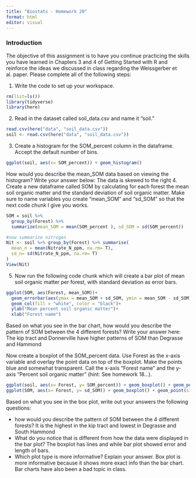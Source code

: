 ```yaml
---
title: "Biostats - Homework 20"
format: html
editor: visual
---
```


### Introduction

The objective of this assignment is to have you continue practicing the skills you have learned in Chapters 3 and 4 of Getting Started with R and reinforce the ideas we discussed in class regarding the Weissgerber et al. paper. Please complete all of the following steps:

1.  Write the code to set up your workspace.

```r
rm(list=ls())
library(tidyverse)
library(here)
```

2.  Read in the dataset called soil_data.csv and name it "soil."

```r
read.csv(here("data", "soil_data.csv"))
soil <- read.csv(here("data", "soil_data.csv"))
```

3.  Create a histogram for the SOM_percent column in the dataframe. Accept the default number of bins.

```r
ggplot(soil, aes(x= SOM_percent)) + geom_histogram()
```

How would you describe the mean_SOM data based on viewing the histogram? Write your answer below:
The data is skewed to the right 
4.  Create a new dataframe called SOM by calculating for each forest the mean soil organic matter and the standard deviation of soil organic matter. Make sure to name variables you create "mean_SOM" and "sd_SOM" so that the next code chunk I give you works.

```r
SOM = soil %>% 
  group_by(Forest) %>%
  summarize(mean_SOM = mean(SOM_percent ), sd_SOM = sd(SOM_percent))
```
```r
#now summarize nitrogen 
Nit <- soil %>% group_by(Forest) %>% summarise(
  mean_n = mean(Nitrate_N_ppm, na.rm= T), 
  sd_n= sd(Nitrate_N_ppm, na.rm= T)
)
View(Nit)
```

5.  Now run the following code chunk which will create a bar plot of mean soil organic matter per forest, with standard deviation as error bars.

```r
ggplot(SOM, aes(Forest, mean_SOM))+
  geom_errorbar(aes(ymax = mean_SOM + sd_SOM, ymin = mean_SOM - sd_SOM), width = 0.2)+
  geom_col(fill = "white", color = "black")+
  ylab("Mean percent soil organic matter")+
  xlab("Forest name")
```

Based on what you see in the bar chart, how would you describe the pattern of SOM between the 4 different forests? Write your answer here:
The kip tract and Donnerville have higher patterns of SOM than Degrasse and Hammond

Now create a boxplot of the SOM_percent data. Use Forest as the x-axis variable and overlay the point data on top of the boxplot. Make the points blue and somewhat transparent. Call the x-axis "Forest name" and the y-axis "Percent soil organic matter" (hint: See homework 18...).

```r
ggplot(soil, aes(x= Forest, y= SOM_percent)) + geom_boxplot() + geom_point(size = 4, colour = "lightblue", alpha = .5) + xlab("Forest name") + ylab("Percent soil organic matter") + theme_bw()
ggplot(SOM, aes(x= Forest, y= sd_SOM)) + geom_boxplot() + geom_point(size = 4, colour = "lightblue", alpha = .5) + xlab("Forest name") + ylab("Percent soil organic matter") + theme_bw()
```

Based on what you see in the box plot, write out your answers the following questions:

-   how would you describe the pattern of SOM between the 4 different forests?
It is the highest in the kip tract and lowest in Degrasse and South Hammond 
-   What do you notice that is different from how the data were displayed in the bar plot?
The boxplot has lines and while bar plot showed error and length of bars.
-   Which plot type is more informative? Explain your answer.
Box plot is more informative because it shows more exact info than the bar chart. Bar charts have also been a bad topic in class. 